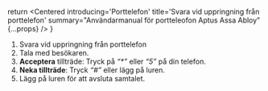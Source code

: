 
  return <Centered introducing='Porttelefon'
                   title='Svara vid uppringning från porttelefon'
                   summary="Användarmanual för portteleofon Aptus Assa Abloy"
                   {...props} />
}



1. Svara vid uppringning från porttelefon
2. Tala med besökaren.
3. __Acceptera__ tillträde: Tryck på _“*”_ eller _“5”_ på din telefon.
4. __Neka tillträde__: Tryck _“#”_ eller lägg på luren.
5. Lägg på luren för att avsluta samtalet.
